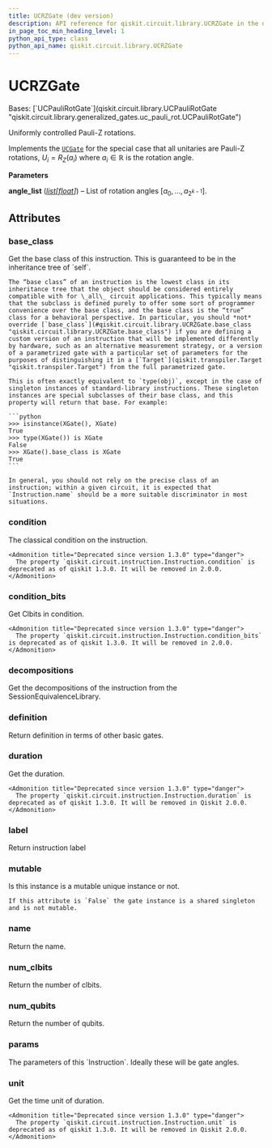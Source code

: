 ```yaml
---
title: UCRZGate (dev version)
description: API reference for qiskit.circuit.library.UCRZGate in the dev version of qiskit
in_page_toc_min_heading_level: 1
python_api_type: class
python_api_name: qiskit.circuit.library.UCRZGate
---
```


# UCRZGate

<Class id="qiskit.circuit.library.UCRZGate" isDedicatedPage={true} github="https://github.com/Qiskit/qiskit/tree/stable/1.3/qiskit/circuit/library/generalized_gates/ucrz.py#L20-L32" signature="qiskit.circuit.library.UCRZGate(angle_list)" modifiers="class">
  Bases: [`UCPauliRotGate`](qiskit.circuit.library.UCPauliRotGate "qiskit.circuit.library.generalized_gates.uc_pauli_rot.UCPauliRotGate")

  Uniformly controlled Pauli-Z rotations.

  Implements the [`UCGate`](qiskit.circuit.library.UCGate "qiskit.circuit.library.UCGate") for the special case that all unitaries are Pauli-Z rotations, $U_i = R_Z(a_i)$ where $a_i \in \mathbb{R}$ is the rotation angle.

  **Parameters**

  **angle\_list** ([*list*](https://docs.python.org/3/library/stdtypes.html#list "(in Python v3.13)")*\[*[*float*](https://docs.python.org/3/library/functions.html#float "(in Python v3.13)")*]*) – List of rotation angles $[a_0, ..., a_{2^{k-1}}]$.

  ## Attributes

  ### base\_class

  <Attribute id="qiskit.circuit.library.UCRZGate.base_class">
    Get the base class of this instruction. This is guaranteed to be in the inheritance tree of `self`.

    The “base class” of an instruction is the lowest class in its inheritance tree that the object should be considered entirely compatible with for \_all\_ circuit applications. This typically means that the subclass is defined purely to offer some sort of programmer convenience over the base class, and the base class is the “true” class for a behavioral perspective. In particular, you should *not* override [`base_class`](#qiskit.circuit.library.UCRZGate.base_class "qiskit.circuit.library.UCRZGate.base_class") if you are defining a custom version of an instruction that will be implemented differently by hardware, such as an alternative measurement strategy, or a version of a parametrized gate with a particular set of parameters for the purposes of distinguishing it in a [`Target`](qiskit.transpiler.Target "qiskit.transpiler.Target") from the full parametrized gate.

    This is often exactly equivalent to `type(obj)`, except in the case of singleton instances of standard-library instructions. These singleton instances are special subclasses of their base class, and this property will return that base. For example:

    ```python
    >>> isinstance(XGate(), XGate)
    True
    >>> type(XGate()) is XGate
    False
    >>> XGate().base_class is XGate
    True
    ```

    In general, you should not rely on the precise class of an instruction; within a given circuit, it is expected that `Instruction.name` should be a more suitable discriminator in most situations.
  </Attribute>

  ### condition

  <Attribute id="qiskit.circuit.library.UCRZGate.condition">
    The classical condition on the instruction.

    <Admonition title="Deprecated since version 1.3.0" type="danger">
      The property `qiskit.circuit.instruction.Instruction.condition` is deprecated as of qiskit 1.3.0. It will be removed in 2.0.0.
    </Admonition>
  </Attribute>

  ### condition\_bits

  <Attribute id="qiskit.circuit.library.UCRZGate.condition_bits">
    Get Clbits in condition.

    <Admonition title="Deprecated since version 1.3.0" type="danger">
      The property `qiskit.circuit.instruction.Instruction.condition_bits` is deprecated as of qiskit 1.3.0. It will be removed in 2.0.0.
    </Admonition>
  </Attribute>

  ### decompositions

  <Attribute id="qiskit.circuit.library.UCRZGate.decompositions">
    Get the decompositions of the instruction from the SessionEquivalenceLibrary.
  </Attribute>

  ### definition

  <Attribute id="qiskit.circuit.library.UCRZGate.definition">
    Return definition in terms of other basic gates.
  </Attribute>

  ### duration

  <Attribute id="qiskit.circuit.library.UCRZGate.duration">
    Get the duration.

    <Admonition title="Deprecated since version 1.3.0" type="danger">
      The property `qiskit.circuit.instruction.Instruction.duration` is deprecated as of qiskit 1.3.0. It will be removed in Qiskit 2.0.0.
    </Admonition>
  </Attribute>

  ### label

  <Attribute id="qiskit.circuit.library.UCRZGate.label">
    Return instruction label
  </Attribute>

  ### mutable

  <Attribute id="qiskit.circuit.library.UCRZGate.mutable">
    Is this instance is a mutable unique instance or not.

    If this attribute is `False` the gate instance is a shared singleton and is not mutable.
  </Attribute>

  ### name

  <Attribute id="qiskit.circuit.library.UCRZGate.name">
    Return the name.
  </Attribute>

  ### num\_clbits

  <Attribute id="qiskit.circuit.library.UCRZGate.num_clbits">
    Return the number of clbits.
  </Attribute>

  ### num\_qubits

  <Attribute id="qiskit.circuit.library.UCRZGate.num_qubits">
    Return the number of qubits.
  </Attribute>

  ### params

  <Attribute id="qiskit.circuit.library.UCRZGate.params">
    The parameters of this `Instruction`. Ideally these will be gate angles.
  </Attribute>

  ### unit

  <Attribute id="qiskit.circuit.library.UCRZGate.unit">
    Get the time unit of duration.

    <Admonition title="Deprecated since version 1.3.0" type="danger">
      The property `qiskit.circuit.instruction.Instruction.unit` is deprecated as of qiskit 1.3.0. It will be removed in Qiskit 2.0.0.
    </Admonition>
  </Attribute>
</Class>

